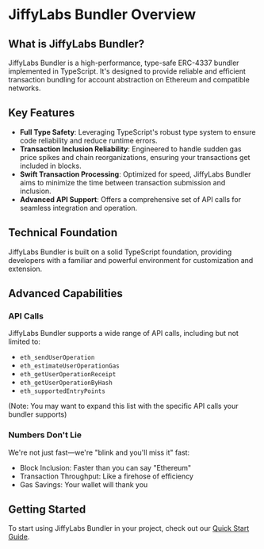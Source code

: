 # JiffyLabs Bundler Overview

## What is JiffyLabs Bundler?

JiffyLabs Bundler is a high-performance, type-safe ERC-4337 bundler implemented in TypeScript. It's designed to provide reliable and efficient transaction bundling for account abstraction on Ethereum and compatible networks.

## Key Features

- **Full Type Safety**: Leveraging TypeScript's robust type system to ensure code reliability and reduce runtime errors.
- **Transaction Inclusion Reliability**: Engineered to handle sudden gas price spikes and chain reorganizations, ensuring your transactions get included in blocks.
- **Swift Transaction Processing**: Optimized for speed, JiffyLabs Bundler aims to minimize the time between transaction submission and inclusion.
- **Advanced API Support**: Offers a comprehensive set of API calls for seamless integration and operation.

## Technical Foundation

JiffyLabs Bundler is built on a solid TypeScript foundation, providing developers with a familiar and powerful environment for customization and extension.

## Advanced Capabilities

### API Calls

JiffyLabs Bundler supports a wide range of API calls, including but not limited to:

- `eth_sendUserOperation`
- `eth_estimateUserOperationGas`
- `eth_getUserOperationReceipt`
- `eth_getUserOperationByHash`
- `eth_supportedEntryPoints`

(Note: You may want to expand this list with the specific API calls your bundler supports)

### Numbers Don't Lie

We're not just fast—we're "blink and you'll miss it" fast:

- Block Inclusion: Faster than you can say "Ethereum"
- Transaction Throughput: Like a firehose of efficiency
- Gas Savings: Your wallet will thank you

## Getting Started

To start using JiffyLabs Bundler in your project, check out our [Quick Start Guide](./quick-start.mdx).

